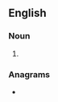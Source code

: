 ==English==

===Noun===
{{head|en|noun form}}

# {{plural of|en|Armalite}}

===Anagrams===
* {{anagrams|en|a=aaeilmrst|mare's tail|mare's-tail|materials}}